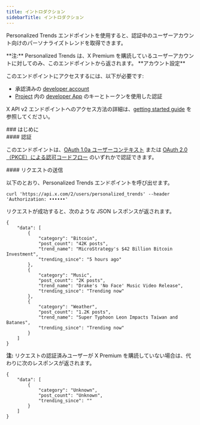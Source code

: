 ```yaml
---
title: イントロダクション
sidebarTitle: イントロダクション
---
```



Personalized Trends エンドポイントを使用すると、認証中のユーザーアカウント向けのパーソナライズトレンドを取得できます。

<Note>
  **注:** Personalized Trends は、X Premium を購読しているユーザーアカウントに対してのみ、このエンドポイントから返されます。
</Note>

<Note>
  **アカウント設定**

  このエンドポイントにアクセスするには、以下が必要です:

  - 承認済みの [developer account](https://developer.x.com/en/portal/petition/essential/basic-info)
  - [Project](/ja/resources/fundamentals/projects) 内の [developer App](/ja/resources/fundamentals/developer-apps) のキーとトークンを使用した認証

  X API v2 エンドポイントへのアクセス方法の詳細は、[getting started guide](/ja/x-api/getting-started/getting-access) を参照してください。
</Note>

<div id="getting-started">
  ### はじめに
</div>

<div id="authentication">
  #### 認証
</div>

このエンドポイントは、[OAuth 1.0a ユーザーコンテキスト](/ja/resources/fundamentals/authentication) または [OAuth 2.0（PKCE）による認可コードフロー](ja/resources/fundamentals/authentication#oauth-2-0-authorization-code-flow-with-pkce-2) のいずれかで認証できます。
 

<div id="making-a-request">
  #### リクエストの送信
</div>

以下のとおり、Personalized Trends エンドポイントを呼び出せます。

`curl 'https://api.x.com/2/users/personalized_trends' --header 'Authorization: ••••••'`

リクエストが成功すると、次のような JSON レスポンスが返されます。

```
{
    "data": [
        {
            "category": "Bitcoin",
            "post_count": "42K posts",
            "trend_name": "MicroStrategy's $42 Billion Bitcoin Investment",
            "trending_since": "5 hours ago"
        },
        {
            "category": "Music",
            "post_count": "2K posts",
            "trend_name": "Drake's 'No Face' Music Video Release",
            "trending_since": "Trending now"
        },
        {
            "category": "Weather",
            "post_count": "1.2K posts",
            "trend_name": "Super Typhoon Leon Impacts Taiwan and Batanes",
            "trending_since": "Trending now"
        }
    ]
}
```

**注:** リクエストの認証済みユーザーが X Premium を購読していない場合は、代わりに次のレスポンスが返されます。

```
{
    "data": [
        {
            "category": "Unknown",
            "post_count": "Unknown",
            "trending_since": ""
        }
    ]
}
```
